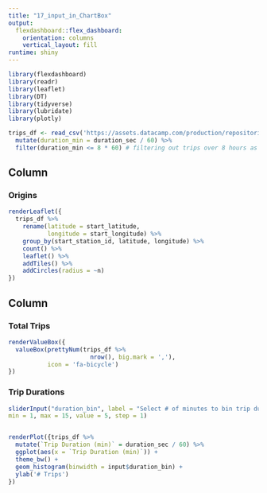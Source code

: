 ```yaml
---
title: "17_input_in_ChartBox"
output: 
  flexdashboard::flex_dashboard:
    orientation: columns
    vertical_layout: fill
runtime: shiny
---
```


```r
library(flexdashboard)
library(readr)
library(leaflet)
library(DT)
library(tidyverse)
library(lubridate)
library(plotly)

trips_df <- read_csv('https://assets.datacamp.com/production/repositories/1448/datasets/1f12031000b09ad096880bceb61f6ca2fd95e2eb/sanfran_bikeshare_joined_oneday.csv') %>%
  mutate(duration_min = duration_sec / 60) %>%
  filter(duration_min <= 8 * 60) # filtering out trips over 8 hours as suspicious

```


Column {data-width=650}
-----------------------------------------------------------------------

### Origins

```r

renderLeaflet({
  trips_df %>%
    rename(latitude = start_latitude,
           longitude = start_longitude) %>%
    group_by(start_station_id, latitude, longitude) %>%
    count() %>%
    leaflet() %>%
    addTiles() %>%
    addCircles(radius = ~n)
})

```

Column {data-width=350}
-----------------------------------------------------------------------

### Total Trips

```r

renderValueBox({
  valueBox(prettyNum(trips_df %>%
                       nrow(), big.mark = ','), 
           icon = 'fa-bicycle')
})

```

### Trip Durations

```r
sliderInput("duration_bin", label = "Select # of minutes to bin trip durations:",
min = 1, max = 15, value = 5, step = 1)


renderPlot({trips_df %>%
  mutate(`Trip Duration (min)` = duration_sec / 60) %>%
  ggplot(aes(x = `Trip Duration (min)`)) +
  theme_bw() +
  geom_histogram(binwidth = input$duration_bin) +
  ylab('# Trips')
})


```



